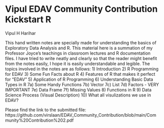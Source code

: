 # Vipul EDAV Community Contribution Kickstart R

Vipul H Harihar

This hand written notes are specially made for understanding the basics of Exploratory Data Analysis and R. This material here is a summation of my Professor Joyce's teachings in classroom lectures and R documentation files. 
I have tried to write neatly and clearly so that the reader might benefit from the notes easily, I hope it is easily understandable and legible. 
The topics involved in the notes are as follows:
1) Introduction
2) R Programming for EDAV
3) Some Fun Facts about R
4) Features of R that makes it perfect for "EDAV"
5) Application of R Programming
6) Understanding Basic Data Types in R
7a) Some Handy Functions 
7b) Vector
7c) List
7d) Factors - VERY IMPORTANT
7e) Data Frame
7f) Missing Values
8) Functions in R
9) Data Science Process (Visual Description)
10) What all visulizations we use in EDAV?

Please find the link to the submitted file:
https://github.com/virslaan/EDAV_Community_Contribution/blob/main/Community%20Contribution%202.pdf
